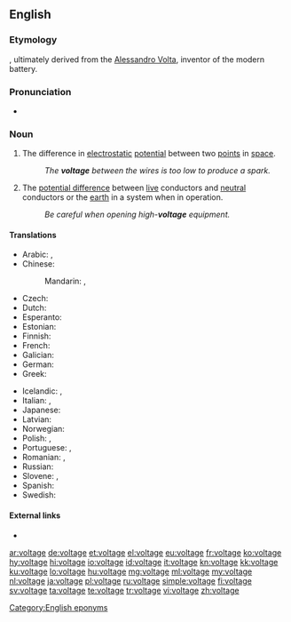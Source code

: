 ==English==

===Etymology===
{{suffix|volt|age}}, ultimately derived from the [[w:Alessandro Volta|Alessandro Volta]], inventor of the modern battery.

===Pronunciation===
* {{a|US}} {{IPA|/voʊltɪdʒ/|lang=en}}

===Noun===
{{en-noun}}

# {{context|physics|lang=en}} The difference in [[electrostatic]] [[potential]] between two [[point]]s in [[space]].
#: ''The '''voltage''' between the wires is too low to produce a spark.''
# The [[potential difference]] between [[live]] conductors and [[neutral]] conductors or the [[earth]] in a system when in operation.
#: ''Be careful when opening high-'''voltage''' equipment.''

====Translations====
{{trans-top|amount of electrostatic potential}}
* Arabic: {{t|ar|جهد|m|tr=juhd}}, {{t|ar|فولتية|f|tr=fultíyya}}
* Chinese:
*: Mandarin: {{t+|cmn|電壓|sc=Hani}}, {{t+|cmn|电压|tr=diànyā|sc=Hani}}
* Czech: {{t+|cs|napětí|n}}
* Dutch: {{t+|nl|spanning}}
* Esperanto: {{t|eo|tensio}}
* Estonian: {{t+|et|pinge}}
* Finnish: {{t+|fi|jännite}}
* French: {{t+|fr|tension|f}}
* Galician: {{t+|gl|voltaxe|f}}
* German: {{t+|de|Spannung|f}}
* Greek: {{t+|el|τάση|f}}
{{trans-mid}}
* Icelandic: {{t|is|rafspenna|f}}, {{t+|is|spenna|f}}
* Italian: {{t|it|voltaggio|m}}, {{t+|it|tensione|f}}
* Japanese: {{t+|ja|電圧|tr=でんあつ, den'atsu}}
* Latvian: {{t|lv|spriegums|m}}
* Norwegian: {{t+|no|spenning|m}}
* Polish: {{t+|pl|napięcie|n}}, {{t|pl|woltaż|m}}
* Portuguese: {{t+|pt|tensão|f}}, {{t+|pt|voltagem|f}}
* Romanian: {{t+|ro|tensiune|f}}, {{t+|ro|voltaj|n}}
* Russian: {{t+|ru|напряжение|n|tr=naprjažénije}}
* Slovene: {{t|sl|napetost|f}}, {{t|sl|voltaža|f}}
* Spanish: {{t+|es|voltaje|m}}
* Swedish: {{t+|sv|spänning|c}}
{{trans-bottom}}

====External links====
* {{pedialite}}

[[Category:English eponyms]]

[[ar:voltage]]
[[de:voltage]]
[[et:voltage]]
[[el:voltage]]
[[eu:voltage]]
[[fr:voltage]]
[[ko:voltage]]
[[hy:voltage]]
[[hi:voltage]]
[[io:voltage]]
[[id:voltage]]
[[it:voltage]]
[[kn:voltage]]
[[kk:voltage]]
[[ku:voltage]]
[[lo:voltage]]
[[hu:voltage]]
[[mg:voltage]]
[[ml:voltage]]
[[my:voltage]]
[[nl:voltage]]
[[ja:voltage]]
[[pl:voltage]]
[[ru:voltage]]
[[simple:voltage]]
[[fi:voltage]]
[[sv:voltage]]
[[ta:voltage]]
[[te:voltage]]
[[tr:voltage]]
[[vi:voltage]]
[[zh:voltage]]